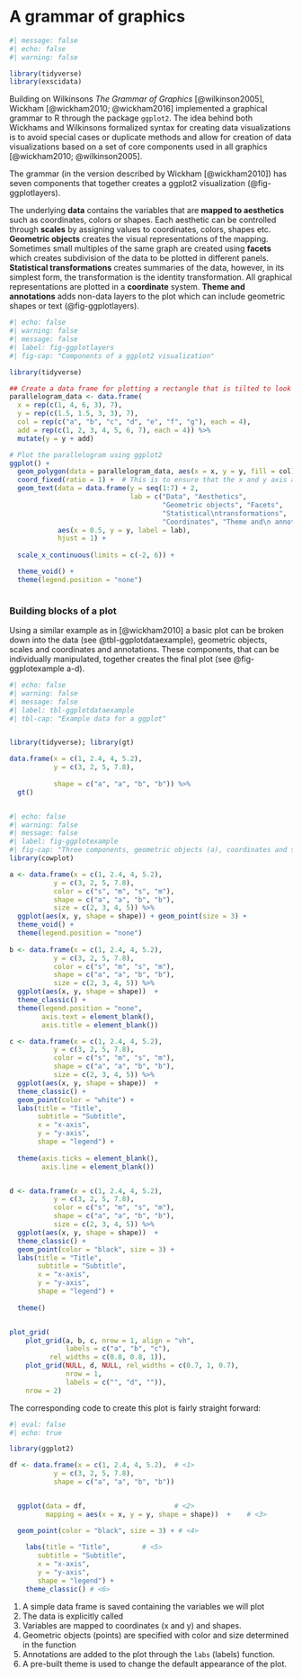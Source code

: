 # A grammar of graphics
```r
#| message: false
#| echo: false
#| warning: false

library(tidyverse)
library(exscidata)
```

Building on Wilkinsons *The Grammar of Graphics* [@wilkinson2005], Wickham [@wickham2010; @wickham2016] implemented a graphical grammar to R through the package `ggplot2`. The idea behind both Wickhams and Wilkinsons formalized syntax for creating data visualizations is to avoid special cases or duplicate methods and allow for creation of data visualizations based on a set of core components used in all graphics [@wickham2010; @wilkinson2005].

The grammar (in the version described by Wickham [@wickham2010]) has seven components that together creates a ggplot2 visualization (@fig-ggplotlayers).

The underlying **data** contains the variables that are **mapped to aesthetics** such as coordinates, colors or shapes. Each aesthetic can be controlled through **scales** by assigning values to coordinates, colors, shapes etc. **Geometric objects** creates the visual representations of the mapping. Sometimes small multiples of the same graph are created using **facets** which creates subdivision of the data to be plotted in different panels. **Statistical transformations** creates summaries of the data, however, in its simplest form, the transformation is the identity transformation. All graphical representations are plotted in a **coordinate** system. **Theme and annotations** adds non-data layers to the plot which can include geometric shapes or text (@fig-ggplotlayers).

```r
#| echo: false
#| warning: false
#| message: false
#| label: fig-ggplotlayers
#| fig-cap: "Components of a ggplot2 visualization"

library(tidyverse)

## Create a data frame for plotting a rectangle that is tilted to look like a plane in 3D
parallelogram_data <- data.frame(
  x = rep(c(1, 4, 6, 3), 7),
  y = rep(c(1.5, 1.5, 3, 3), 7),
  col = rep(c("a", "b", "c", "d", "e", "f", "g"), each = 4), 
  add = rep(c(1, 2, 3, 4, 5, 6, 7), each = 4)) %>%
  mutate(y = y + add)

# Plot the parallelogram using ggplot2
ggplot() +
  geom_polygon(data = parallelogram_data, aes(x = x, y = y, fill = col), color = "black", alpha = 0.3) +
  coord_fixed(ratio = 1) +  # This is to ensure that the x and y axis are on the same scale
  geom_text(data = data.frame(y = seq(1:7) + 2, 
                              lab = c("Data", "Aesthetics",
                                      "Geometric objects", "Facets", 
                                      "Statistical\ntransformations", 
                                      "Coordinates", "Theme and\n annotations")), 
            aes(x = 0.5, y = y, label = lab), 
            hjust = 1) +
  
  scale_x_continuous(limits = c(-2, 6)) +

  theme_void() + 
  theme(legend.position = "none")



```

### Building blocks of a plot

Using a similar example as in [@wickham2010] a basic plot can be broken down into the data (see @tbl-ggplotdataexample), geometric objects, scales and coordinates and annotations. These components, that can be individually manipulated, together creates the final plot (see @fig-ggplotexample a-d).

```r
#| echo: false
#| warning: false
#| message: false
#| label: tbl-ggplotdataexample
#| tbl-cap: "Example data for a ggplot"


library(tidyverse); library(gt)

data.frame(x = c(1, 2.4, 4, 5.2), 
           y = c(3, 2, 5, 7.8), 
      
           shape = c("a", "a", "b", "b")) %>%
  gt()



```

```r
#| echo: false
#| warning: false
#| message: false
#| label: fig-ggplotexample
#| fig-cap: "Three components, geometric objects (a), coordinates and scales (b) and plot annotations (c) are constitues of the complete plot (d)"
library(cowplot)

a <- data.frame(x = c(1, 2.4, 4, 5.2), 
           y = c(3, 2, 5, 7.8), 
           color = c("s", "m", "s", "m"), 
           shape = c("a", "a", "b", "b"), 
           size = c(2, 3, 4, 5)) %>%
  ggplot(aes(x, y, shape = shape)) + geom_point(size = 3) + 
  theme_void() +
  theme(legend.position = "none")
 
b <- data.frame(x = c(1, 2.4, 4, 5.2), 
           y = c(3, 2, 5, 7.8), 
           color = c("s", "m", "s", "m"), 
           shape = c("a", "a", "b", "b"), 
           size = c(2, 3, 4, 5)) %>%
  ggplot(aes(x, y, shape = shape))  + 
  theme_classic() +
  theme(legend.position = "none", 
        axis.text = element_blank(), 
        axis.title = element_blank())

c <- data.frame(x = c(1, 2.4, 4, 5.2), 
           y = c(3, 2, 5, 7.8), 
           color = c("s", "m", "s", "m"), 
           shape = c("a", "a", "b", "b"), 
           size = c(2, 3, 4, 5)) %>%
  ggplot(aes(x, y, shape = shape))  + 
  theme_classic() +
  geom_point(color = "white") + 
  labs(title = "Title", 
       subtitle = "Subtitle", 
       x = "x-axis", 
       y = "y-axis", 
       shape = "legend") +
  
  theme(axis.ticks = element_blank(), 
        axis.line = element_blank())


d <- data.frame(x = c(1, 2.4, 4, 5.2), 
           y = c(3, 2, 5, 7.8), 
           color = c("s", "m", "s", "m"), 
           shape = c("a", "a", "b", "b"), 
           size = c(2, 3, 4, 5)) %>%
  ggplot(aes(x, y, shape = shape))  + 
  theme_classic() +
  geom_point(color = "black", size = 3) + 
  labs(title = "Title", 
       subtitle = "Subtitle", 
       x = "x-axis", 
       y = "y-axis", 
       shape = "legend") +
  
  theme()


plot_grid(
    plot_grid(a, b, c, nrow = 1, align = "vh", 
              labels = c("a", "b", "c"), 
          rel_widths = c(0.8, 0.8, 1)), 
    plot_grid(NULL, d, NULL, rel_widths = c(0.7, 1, 0.7),
              nrow = 1,
              labels = c("", "d", "")), 
    nrow = 2)

```

The corresponding code to create this plot is fairly straight forward:

```r
#| eval: false
#| echo: true

library(ggplot2)

df <- data.frame(x = c(1, 2.4, 4, 5.2),  # <1> 
           y = c(3, 2, 5, 7.8), 
           shape = c("a", "a", "b", "b")) 


  ggplot(data = df,                      # <2>
         mapping = aes(x = x, y = y, shape = shape))  +    # <3>

  geom_point(color = "black", size = 3) + # <4>
  
    labs(title = "Title",        # <5>
       subtitle = "Subtitle", 
       x = "x-axis", 
       y = "y-axis", 
       shape = "legend") +
    theme_classic() # <6>


```

1.  A simple data frame is saved containing the variables we will plot
2.  The data is explicitly called
3.  Variables are mapped to coordinates (x and y) and shapes.
4.  Geometric objects (points) are specified with color and size determined in the function
5.  Annotations are added to the plot through the `labs` (labels) function.
6.  A pre-built theme is used to change the default appearance of the plot.


